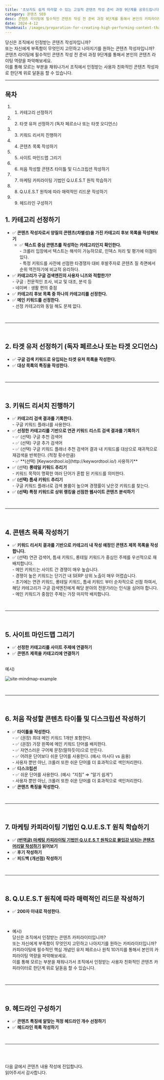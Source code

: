 ```yaml
---
title: '초보자도 쉽게 따라할 수 있는 고실적 콘텐츠 작성 준비 과정 9단계를 공유드립니다.'
category: 콘텐츠 SEO
desc: 콘텐츠 라이팅에 필수적인 콘텐츠 작성 전 준비 과정 9단계를 통해서 본인의 카피라이팅 역량을 파악해보세요.
date: 2024-4-12
thumbnail: /images/preparation-for-creating-high-performing-content-that-beginners-can-easily-follow.5site-mind-map-example.png
---
```


당신은 조직에서 인정받는 콘텐츠 작성자입니까? <br/>
또는 자신에게 부족함이 무엇인지 고민하고 나아지기를 원하는 콘텐츠 작성자입니까? <br/>
콘텐츠 라이팅에 필수적인 콘텐츠 작성 전 준비 과정 9단계를 통해서 본인의 콘텐츠 라이팅 역량을 파악해보세요. <br/>
이를 통해 모르는 부분을 채워나가서 조직에서 인정받는 사용자 친화적인 콘텐츠 작성자로 한단계 위로 달돋음 할 수 있습니다. <br/>

---

## 목차

1. 1. 카테고리 선정하기
2. 2. 타겟 유저 선정하기 (독자 페르소나 또는 타겟 오디언스)
3. 3. 키워드 리서치 진행하기
4. 4. 콘텐츠 목록 작성하기
5. 5. 사이트 마인드맵 그리기
6. 6. 처음 작성할 콘텐츠 타이틀 및 디스크립션 작성하기
7. 7. 마케팅 카피라이팅 기법인 Q.U.E.S.T 원칙 학습하기
8. 8. Q.U.E.S.T 원칙에 따라 매력적인 리드문 작성하기
9. 9. 헤드라인 구성하기

## 1. 카테고리 선정하기

- ✅ **콘텐츠 작성자로서 양질의 콘텐츠(차별성)을 가진 카테고리 후보 목록을 작성해보기**
  - ✅ **텍스트 중심 콘텐츠를 작성하는 카테고리인지 확인한다.**
    <div style={{ marginLeft: 24 }} /> - 크롤러 입장에서 텍스트는 해석이 가능하므로, 인덱스 처리 및 평가에 이점이 있다.
    <div style={{ marginLeft: 24 }} /> - 특정 키워드를 사전에 선점한 타경쟁자 대비 후발주자로 콘텐츠 질 측면에서 순위 역전하기에 비교적 유리하다.
- ✅ **카테고리가 구글 검색엔진의 사용자 니즈와 적합한가?**
  <div style={{ marginLeft: 24 }} /> - 구글 : 전문적인 조사, 비교 및 대조, 분석 등
  <div style={{ marginLeft: 24 }} /> - 네이버 : 생활 편의 중점
- ✅ **카테고리 후보 목록 중 하나의 카테고리를 선정한다.**
- ✅ **메인 키워드를 선정한다.**
  <div style={{ marginLeft: 24 }} /> - 선정 카테고리와 동일 해도 문제 없다.

<br />

---

<br />

## 2. 타겟 유저 선정하기 (독자 페르소나 또는 타겟 오디언스)

- ✅ **구글 검색 키워드로 유입되는 타겟 유저 목록을 작성한다.**
- ✅ **대상 목록의 특징을 작성한다.**

<br />

---

<br />

## 3. 키워드 리서치 진행하기

- ✅ **카테고리 검색 결과를 기록한다.**
  <div style={{ marginLeft: 24 }} /> - 구글 키워드 플래너를 사용한다.
- ✅ **선정한 카테고리를 기반으로 연관 키워드 리스트 검색 결과를 기록하기**
  <div style={{ marginLeft: 24 }} /> - ✅ (선택) 구글 추천 검색어
  <div style={{ marginLeft: 24 }} /> - ✅ (선택) 구글 추가 검색어
  <div style={{ marginLeft: 24 }} /> - ✅ (선택) 구글 키워드 플래너 추천 검색어 결과 내 키워드를 대상으로 재귀적으로 재검색을 반복한다. (적정 횟수만큼)
  <div style={{ marginLeft: 24 }} /> - ✅ **(선택) [Keywordtool.io](http://keywordtool.io/) 사용하기**
- ✅ (선택) **롱테일 키워드 추리기**
  <div style={{ marginLeft: 24 }} /> - 키워드 목적이 명확한 여러 단어가 혼합 된 키워드를 의미한다.
- ✅ **(선택) 틈새 키워드 추리기**
  <div style={{ marginLeft: 24 }} /> - 구글 키워드 플래너로 검색 볼륨이 높으며 경쟁률이 낮은것 키워드를 찾는다.
- ✅ **(선택) 특정 키워드로 상위 랭킹을 선점한 웹사이트 콘텐츠 분석하기**

<br />

---

<br />

## 4. 콘텐츠 목록 작성하기

- ✅ **키워드 리서치 결과를 기반으로 카테고리 내 작성 예정인 콘텐츠 제목 목록을 작성합니다.**
- ✅ (선택) 연관 검색어, 틈새 키워드, 롱테일 키워드가 중심인 주제를 우선적으로 재배치합니다.
  <div style={{ marginLeft: 24 }} /> - 메인 키워드는 사이트 간 경쟁이 매우 높습니다.
  <div style={{ marginLeft: 24 }} /> - 경쟁이 높은 키워드는 단기간 내 SERP 상위 노출이 매우 어렵습니다.
  <div style={{ marginLeft: 24 }} /> - 초기에는 연관 키워드, 롱테일 키워드, 틈새 키워드 부터 순차적으로 선점 하여서, 해당 카테고리가 구글 검색엔진에게
  해당 분야의 전문가라는 인식을 심어야 합니다.
  <div style={{ marginLeft: 24 }} /> - 메인 키워드가 중점인 주제는 가장 마지막 배치합니다.

<br />

---

<br />

## 5. 사이트 마인드맵 그리기

- ✅ **선정한 카테고리를 사이트 주제에 연결하기**
- ✅ **콘텐츠 제목을 카테고리에 연결하기**

<br />
예시)
<br />

![site-mindmap-example](/images/preparation-for-creating-high-performing-content-that-beginners-can-easily-follow.5section.png)

<br />

---

<br />

## 6. 처음 작성할 콘텐츠 타이틀 및 디스크립션 작성하기

- ✅ **타이틀을 작성한다.**
  <div style={{ marginLeft: 24 }} /> - ✅ (권장) 최대 메인 키워드 1개만 포함한다.
  <div style={{ marginLeft: 24 }} /> - ✅ (권장) 가장 왼쪽에 메인 키워드 단어를 배치한다.
  <div style={{ marginLeft: 24 }} /> - ✅ 자연스러운 구어체 문장(말하듯이)으로 만든다.
  <div style={{ marginLeft: 24 }} /> - ✅ 어려운 단어보다 쉬운 단어를 사용한다. (예시: 마시다 vs 음용)
  <div style={{ marginLeft: 24 }} /> - 사용자 뿐만 아닌, 크롤러 또한 쉬운 단어를 더 효과적으로 색인처리한다.
- ✅ **디스크립션**
  <div style={{ marginLeft: 24 }} /> - ✅ 쉬운 단어를 사용한다. (예시: “지침” ⇒ “알기 쉽게”)
  <div style={{ marginLeft: 24 }} /> - 사용자 뿐만 아닌, 크롤러 또한 쉬운 단어를 더 효과적으로 색인처리한다.
- ✅ **콘텐츠 특징을 작성한다.**

<br />

---

<br />

## 7. 마케팅 카피라이팅 기법인 Q.U.E.S.T 원칙 학습하기

- ✅ **[(번역글) 마케팅 카피라이팅 기법인 Q.U.E.S.T 원칙으로 몰입감 넘치는 콘텐츠 머리말 작성하기](https://deskers.io/posts/content-seo/marketing-copywriting-by-quest-rule.mdx) 읽어보기**
- ✅ **후기 작성하기**
- ✅ **피드백 (개선점) 작성하기**

<br />

---

<br />

## 8. Q.U.E.S.T 원칙에 따라 매력적인 리드문 작성하기

- ✅ **200자 이내로 작성한다.**

<br />

- 예시) <br />
  당신은 조직에서 인정받는 콘텐츠 카피라이터입니까? <br />
  또는 자신에게 부족함이 무엇인지 고민하고 나아지기를 원하는 카피라이터입니까? <br />
  카피라이팅에 필수적인 핵심 개념인 유저 페르소나 원칙 10가지를 통해서 본인의 카피라이팅 역량을 파악해보세요. <br />
  이를 통해 모르는 부분을 채워나가서 조직에서 인정받는 사용자 친화적인 콘텐츠 카피라이터로 한단계 위로 달돋음 할 수 있습니다.

<br />

---

<br />

## 9. 헤드라인 구성하기

- ✅ **콘텐츠 특징에 알맞는 적정 헤드라인 개수 선정하기**
- ✅ **헤드라인 목록 작성하기**

<br />

---

<br />
<br />

다음 글에서 콘텐츠 내용 작성에 진입합니다. <br/>
읽어주셔서 감사합니다.
